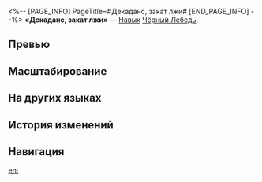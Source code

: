<%-- [PAGE_INFO]
PageTitle=#Декаданс, закат лжи#
[END_PAGE_INFO] --%>
{{Навык Инфобокс
|Название         = Декаданс, закат лжи
|Изображение      = Навык Декаданс, закат лжи.png
|Персонаж         = Чёрный Лебедь
|Тип              = Навык
|Тэг              = Взрывная атака
|УронСтойк        = 20 (основная цель)<br />10
|ЭнергияГен       = 30
|Энергия          = 
|Длительность     = 
|Описание         = Наносит выбранному противнику и соседним целям ветряной урон, равный {{Цвет|Выделенный|45%—99%}} от силы атаки Чёрного Лебедя, и имеет {{Доп эффект|базовый шанс}} 100% наложить на них по 1 ур. статуса {{Доп эффект|Аркан}}. Также имеет {{Доп эффект|базовый шанс}} 100% понизить защиту этих целей на {{Цвет|Выделенный|14,8%—22%}} на 3 хода.
|Свойство1        = 
|Масштабирование1 = 
}}
'''«Декаданс, закат лжи»''' — [[Навык]] [[Чёрный Лебедь]].

==Превью==
{{Превью
|Файл = Декаданс, закат лжи Превью
}}

==Масштабирование==
{{Масштабирование навыка|тип=Навык
|45%;49.5%;54%;58.5%;63%;67.5%;73.13%;78.75%;84.38%;90%;94.5%;99%;103.5%;108%;112.5%
|14.8%;15.4%;16%;16.6%;17.2%;17.8%;18.55%;19.3%;20.05%;20.8%;21.4%;22%;22.6%;23.2%;23.8%
}}

==На других языках==
{{На других языках
|en   = Decadence, False Twilight
|zhs  = 失坠，伪神的黄昏
|zht  = 失墜，偽神的黃昏
|ja   = {{Rubi|失墜|しっつい}}、{{Rubi|偽神|ぎしん}}の{{Rubi|黄昏|たそがれ}}
|ko   = 실추, 거짓된 신의 황혼
|es   = Decadencia, falso crepúsculo
|fr   = Décadence du faux crépuscule
|ru   = Декаданс, закат лжи
|th   = Decadence, False Twilight
|vi   = Sụp Đổ, Hoàng Hôn Giả Dối
|de   = Verlust, falsche Abenddämmerung
|id   = Decadence, False Twilight
|pt   = Decadência, Falso Crepúsculo
}}

==История изменений==
{{История изменений|3.5}}

==Навигация==
{{Навык Навбокс|Чёрный Лебедь}}

[[en:]]